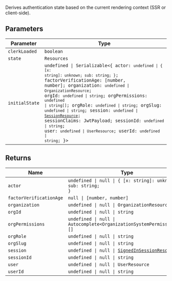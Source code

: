 Derives authentication state based on the current rendering context (SSR or client-side).

## Parameters

| Parameter      | Type                                                                                                                                                                                                                                                                                                                                                                                                                                                                                                                                                                                                                                                                              |
| -------------- | --------------------------------------------------------------------------------------------------------------------------------------------------------------------------------------------------------------------------------------------------------------------------------------------------------------------------------------------------------------------------------------------------------------------------------------------------------------------------------------------------------------------------------------------------------------------------------------------------------------------------------------------------------------------------------- |
| `clerkLoaded`  | `boolean`                                                                                                                                                                                                                                                                                                                                                                                                                                                                                                                                                                                                                                                                         |
| `state`        | `Resources`                                                                                                                                                                                                                                                                                                                                                                                                                                                                                                                                                                                                                                                                       |
| `initialState` | <code>undefined \| Serializable\<\{ actor: <code>undefined \| \{ [x: string]: unknown; sub: string; \}</code>; factorVerificationAge: \[number, number\]; organization: <code>undefined \| OrganizationResource</code>; orgId: <code>undefined \| string</code>; orgPermissions: <code>undefined \| string[]</code>; orgRole: <code>undefined \| string</code>; orgSlug: <code>undefined \| string</code>; session: <code>undefined \| [SessionResource](/docs/references/javascript/session)</code>; sessionClaims: JwtPayload; sessionId: <code>undefined \| string</code>; user: <code>undefined \| UserResource</code>; userId: <code>undefined \| string</code>; \}\></code> |

## Returns

| Name                    | Type                                                                                             |
| ----------------------- | ------------------------------------------------------------------------------------------------ |
| `actor`                 | <code>undefined \| null \| \{ [x: string]: unknown; sub: string; \}</code>                       |
| `factorVerificationAge` | <code>null \| \[number, number\]</code>                                                          |
| `organization`          | <code>undefined \| null \| OrganizationResource</code>                                           |
| `orgId`                 | <code>undefined \| null \| string</code>                                                         |
| `orgPermissions`        | <code>undefined \| null \| Autocomplete\<OrganizationSystemPermissionKey\>[]</code>              |
| `orgRole`               | <code>undefined \| null \| string</code>                                                         |
| `orgSlug`               | <code>undefined \| null \| string</code>                                                         |
| `session`               | <code>undefined \| null \| [SignedInSessionResource](/docs/references/javascript/session)</code> |
| `sessionId`             | <code>undefined \| null \| string</code>                                                         |
| `user`                  | <code>undefined \| null \| UserResource</code>                                                   |
| `userId`                | <code>undefined \| null \| string</code>                                                         |
